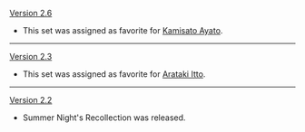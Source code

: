 {{Change History/Header}}
[[Version 2.6]]
* This set was assigned as favorite for [[Kamisato Ayato]].
----
[[Version 2.3]]
* This set was assigned as favorite for [[Arataki Itto]].
----
[[Version 2.2]]
* Summer Night's Recollection was released.